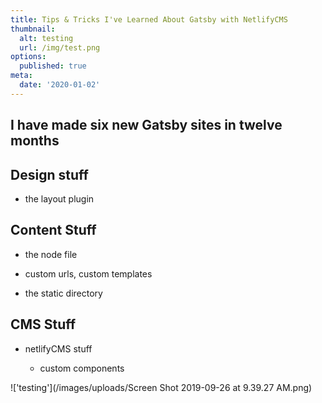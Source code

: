 ```yaml
---
title: Tips & Tricks I've Learned About Gatsby with NetlifyCMS
thumbnail:
  alt: testing
  url: /img/test.png
options:
  published: true
meta:
  date: '2020-01-02'
---
```

## I have made six new Gatsby sites in twelve months

## Design stuff

* the layout plugin

## Content Stuff

 * the node file
  * custom urls, custom templates

 * the static directory


## CMS Stuff

* netlifyCMS stuff

  * custom components

!['testing'](/images/uploads/Screen Shot 2019-09-26 at 9.39.27 AM.png)
